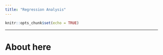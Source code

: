 ```yaml
---
title: "Regression Analysis"
---
```


```r
knitr::opts_chunk$set(echo = TRUE)
```


***

# About here {-}


